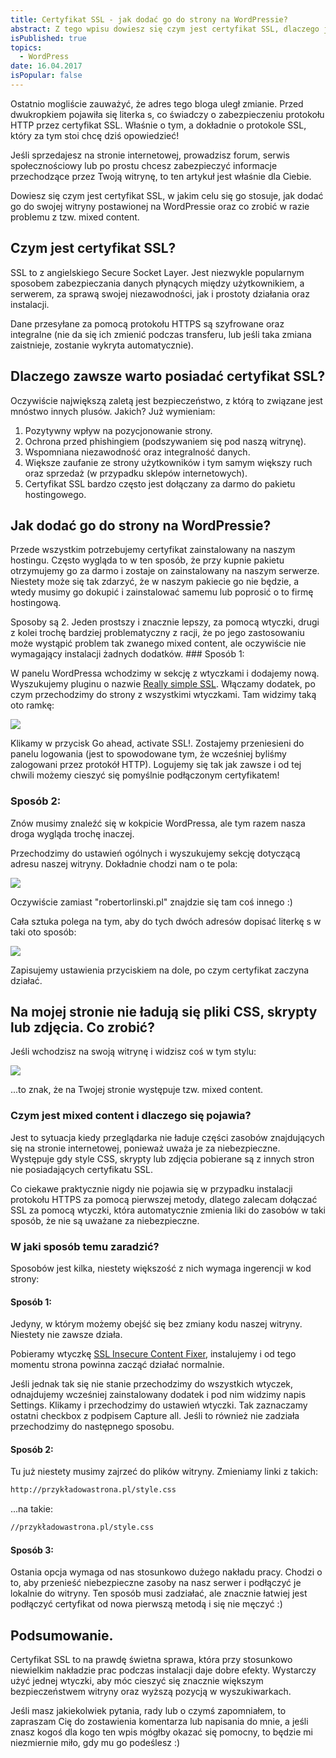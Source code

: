 ```yaml
---
title: Certyfikat SSL - jak dodać go do strony na WordPressie?
abstract: Z tego wpisu dowiesz się czym jest certyfikat SSL, dlaczego jest przydatny, jak go zainstalować i jak poradzić sobie z problemami związanymi z konfiguracją.
isPublished: true
topics:
  - WordPress
date: 16.04.2017
isPopular: false
---
```


Ostatnio mogliście zauważyć, że adres tego bloga uległ zmianie. Przed dwukropkiem pojawiła się literka s, co świadczy o zabezpieczeniu protokołu HTTP przez certyfikat SSL. Właśnie o tym, a dokładnie o protokole SSL, który za tym stoi chcę dziś opowiedzieć!

Jeśli sprzedajesz na stronie internetowej, prowadzisz forum, serwis społecznościowy lub po prostu chcesz zabezpieczyć informacje przechodzące przez Twoją witrynę, to ten artykuł jest właśnie dla Ciebie.

Dowiesz się czym jest certyfikat SSL, w jakim celu się go stosuje, jak dodać go do swojej witryny postawionej na WordPressie oraz co zrobić w razie problemu z tzw. mixed content.

## Czym jest certyfikat SSL?

SSL to z angielskiego Secure Socket Layer. Jest niezwykle popularnym sposobem zabezpieczania danych płynących między użytkownikiem, a serwerem, za sprawą swojej niezawodności, jak i prostoty działania oraz instalacji.

Dane przesyłane za pomocą protokołu HTTPS są szyfrowane oraz integralne (nie da się ich zmienić podczas transferu, lub jeśli taka zmiana zaistnieje, zostanie wykryta automatycznie).

## Dlaczego zawsze warto posiadać certyfikat SSL?

Oczywiście największą zaletą jest bezpieczeństwo, z którą to związane jest mnóstwo innych plusów. Jakich? Już wymieniam:

1. Pozytywny wpływ na pozycjonowanie strony.
2. Ochrona przed phishingiem (podszywaniem się pod naszą witrynę).
3. Wspomniana niezawodność oraz integralność danych.
4. Większe zaufanie ze strony użytkowników i tym samym większy ruch oraz sprzedaż (w przypadku sklepów internetowych).
5. Certyfikat SSL bardzo często jest dołączany za darmo do pakietu hostingowego.

## Jak dodać go do strony na WordPressie?

Przede wszystkim potrzebujemy certyfikat zainstalowany na naszym hostingu. Często wygląda to w ten sposób, że przy kupnie pakietu otrzymujemy go za darmo i zostaje on zainstalowany na naszym serwerze. Niestety może się tak zdarzyć, że w naszym pakiecie go nie będzie, a wtedy musimy go dokupić i zainstalować samemu lub poprosić o to firmę hostingową.

Sposoby są 2. Jeden prostszy i znacznie lepszy, za pomocą wtyczki, drugi z kolei trochę bardziej problematyczny z racji, że po jego zastosowaniu może wystąpić problem tak zwanego mixed content, ale oczywiście nie wymagający instalacji żadnych dodatków. ### Sposób 1:

W panelu WordPressa wchodzimy w sekcję z wtyczkami i dodajemy nową. Wyszukujemy pluginu o nazwie [Really simple SSL](https://pl.wordpress.org/plugins/really-simple-ssl/). Włączamy dodatek, po czym przechodzimy do strony z wszystkimi wtyczkami. Tam widzimy taką oto ramkę:

![](./really-simple-ssl.jpg)

Klikamy w przycisk Go ahead, activate SSL!. Zostajemy przeniesieni do panelu logowania (jest to spowodowane tym, że wcześniej byliśmy zalogowani przez protokół HTTP). Logujemy się tak jak zawsze i od tej chwili możemy cieszyć się pomyślnie podłączonym certyfikatem!

### Sposób 2:

Znów musimy znaleźć się w kokpicie WordPressa, ale tym razem nasza droga wygląda trochę inaczej.

Przechodzimy do ustawień ogólnych i wyszukujemy sekcję dotyczącą adresu naszej witryny. Dokładnie chodzi nam o te pola:

![](./adres-1.jpg)

Oczywiście zamiast "robertorlinski.pl" znajdzie się tam coś innego :)

Cała sztuka polega na tym, aby do tych dwóch adresów dopisać literkę s w taki oto sposób:

![](./adres-2.jpg)

Zapisujemy ustawienia przyciskiem na dole, po czym certyfikat zaczyna działać.

## Na mojej stronie nie ładują się pliki CSS, skrypty lub zdjęcia. Co zrobić?

Jeśli wchodzisz na swoją witrynę i widzisz coś w tym stylu:

![](./mixed-content.jpg)

...to znak, że na Twojej stronie występuje tzw. mixed content.

### Czym jest mixed content i dlaczego się pojawia?

Jest to sytuacja kiedy przeglądarka nie ładuje części zasobów znajdujących się na stronie internetowej, ponieważ uważa je za niebezpieczne. Występuje gdy style CSS, skrypty lub zdjęcia pobierane są z innych stron nie posiadających certyfikatu SSL.

Co ciekawe praktycznie nigdy nie pojawia się w przypadku instalacji protokołu HTTPS za pomocą pierwszej metody, dlatego zalecam dołączać SSL za pomocą wtyczki, która automatycznie zmienia liki do zasobów w taki sposób, że nie są uważane za niebezpieczne.

### W jaki sposób temu zaradzić?

Sposobów jest kilka, niestety większość z nich wymaga ingerencji w kod strony:

#### Sposób 1:

Jedyny, w którym możemy obejść się bez zmiany kodu naszej witryny. Niestety nie zawsze działa.

Pobieramy wtyczkę [SSL Insecure Content Fixer](https://pl.wordpress.org/plugins/ssl-insecure-content-fixer/), instalujemy i od tego momentu strona powinna zacząć działać normalnie.

Jeśli jednak tak się nie stanie przechodzimy do wszystkich wtyczek, odnajdujemy wcześniej zainstalowany dodatek i pod nim widzimy napis Settings. Klikamy i przechodzimy do ustawień wtyczki. Tak zaznaczamy ostatni checkbox z podpisem Capture all. Jeśli to również nie zadziała przechodzimy do następnego sposobu.

#### Sposób 2:

Tu już niestety musimy zajrzeć do plików witryny. Zmieniamy linki z takich:

```bash
http://przykładowastrona.pl/style.css
```

...na takie:

```bash
//przykładowastrona.pl/style.css
```

#### Sposób 3:

Ostania opcja wymaga od nas stosunkowo dużego nakładu pracy. Chodzi o to, aby przenieść niebezpieczne zasoby na nasz serwer i podłączyć je lokalnie do witryny. Ten sposób musi zadziałać, ale znacznie łatwiej jest podłączyć certyfikat od nowa pierwszą metodą i się nie męczyć :)

## Podsumowanie.

Certyfikat SSL to na prawdę świetna sprawa, która przy stosunkowo niewielkim nakładzie prac podczas instalacji daje dobre efekty. Wystarczy użyć jednej wtyczki, aby móc cieszyć się znacznie większym bezpieczeństwem witryny oraz wyższą pozycją w wyszukiwarkach.

Jeśli masz jakiekolwiek pytania, rady lub o czymś zapomniałem, to zapraszam Cię do zostawienia komentarza lub napisania do mnie, a jeśli znasz kogoś dla kogo ten wpis mógłby okazać się pomocny, to będzie mi niezmiernie miło, gdy mu go podeślesz :)

